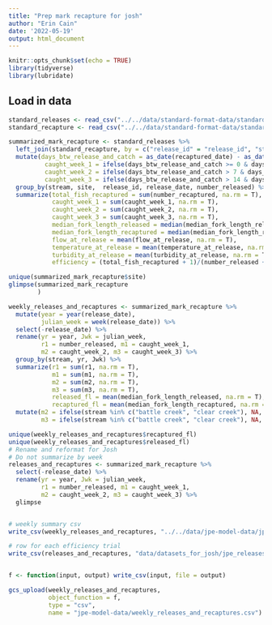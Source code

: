 ```yaml
---
title: "Prep mark recapture for josh"
author: "Erin Cain"
date: '2022-05-19'
output: html_document
---
```


```r
knitr::opts_chunk$set(echo = TRUE)
library(tidyverse)
library(lubridate)
```

## Load in data 

```r

standard_releases <- read_csv("../../data/standard-format-data/standard_release.csv")
standard_recapture <- read_csv("../../data/standard-format-data/standard_recapture.csv")

summarized_mark_recapture <- standard_releases %>% 
  left_join(standard_recapture, by = c("release_id" = "release_id", "stream" = "stream")) %>% 
  mutate(days_btw_release_and_catch = as_date(recaptured_date) - as_date(release_date), 
          caught_week_1 = ifelse(days_btw_release_and_catch >= 0 & days_btw_release_and_catch <= 7, number_recaptured, 0),
          caught_week_2 = ifelse(days_btw_release_and_catch > 7 & days_btw_release_and_catch <= 14, number_recaptured, 0),
          caught_week_3 = ifelse(days_btw_release_and_catch > 14 & days_btw_release_and_catch <= 21, number_recaptured, 0)) %>%
  group_by(stream, site,  release_id, release_date, number_released) %>% 
  summarize(total_fish_recaptured = sum(number_recaptured, na.rm = T), 
            caught_week_1 = sum(caught_week_1, na.rm = T),
            caught_week_2 = sum(caught_week_2, na.rm = T), 
            caught_week_3 = sum(caught_week_3, na.rm = T),
            median_fork_length_released = median(median_fork_length_released, na.rm = T),
            median_fork_length_recaptured = median(median_fork_length_recaptured, na.rm = T),
            flow_at_release = mean(flow_at_release, na.rm = T),
            temperature_at_release = mean(temperature_at_release, na.rm = T),
            turbidity_at_release = mean(turbidity_at_release, na.rm = T),
            efficiency = (total_fish_recaptured + 1)/(number_released + 1)) %>% glimpse

unique(summarized_mark_recapture$site)
glimpse(summarized_mark_recapture
        )

weekly_releases_and_recaptures <- summarized_mark_recapture %>% 
  mutate(year = year(release_date), 
         julian_week = week(release_date)) %>%
  select(-release_date) %>%
  rename(yr = year, Jwk = julian_week, 
         r1 = number_released, m1 = caught_week_1, 
         m2 = caught_week_2, m3 = caught_week_3) %>% 
  group_by(stream, yr, Jwk) %>%
  summarize(r1 = sum(r1, na.rm = T),
            m1 = sum(m1, na.rm = T), 
            m2 = sum(m2, na.rm = T),
            m3 = sum(m3, na.rm = T),
            released_fl = mean(median_fork_length_released, na.rm = T),
            recaptured_fl = mean(median_fork_length_recaptured, na.rm = T)) %>%
  mutate(m2 = ifelse(stream %in% c("battle creek", "clear creek"), NA, m2), # Replace 0 that were created in summarize statement with NA
         m3 = ifelse(stream %in% c("battle creek", "clear creek"), NA, m3)) 

unique(weekly_releases_and_recaptures$recaptured_fl)
unique(weekly_releases_and_recaptures$released_fl)
# Rename and reformat for Josh
# Do not summarize by week 
releases_and_recaptures <- summarized_mark_recapture %>% 
  select(-release_date) %>%
  rename(yr = year, Jwk = julian_week, 
         r1 = number_released, m1 = caught_week_1, 
         m2 = caught_week_2, m3 = caught_week_3) %>% 
  glimpse


# weekly summary csv
write_csv(weekly_releases_and_recaptures, "../../data/jpe-model-data/jpe_weekly_releases_and_recaptures.csv")

# row for each efficiency trial 
write_csv(releases_and_recaptures, "data/datasets_for_josh/jpe_releases_and_recaptures.csv")


f <- function(input, output) write_csv(input, file = output)

gcs_upload(weekly_releases_and_recaptures,
           object_function = f,
           type = "csv",
           name = "jpe-model-data/weekly_releases_and_recaptures.csv")
```

